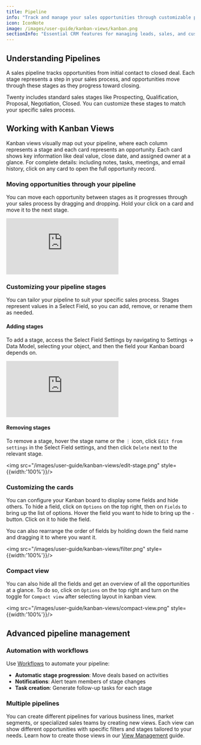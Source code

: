 ```yaml
---
title: Pipeline
info: "Track and manage your sales opportunities through customizable pipeline stages."
icon: IconNote
image: /images/user-guide/kanban-views/kanban.png
sectionInfo: "Essential CRM features for managing leads, sales, and customers"
---
```


## Understanding Pipelines

A sales pipeline tracks opportunities from initial contact to closed deal. Each stage represents a step in your sales process, and opportunities move through these stages as they progress toward closing.

Twenty includes standard sales stages like Prospecting, Qualification, Proposal, Negotiation, Closed. You can customize these stages to match your specific sales process.

## Working with Kanban Views

Kanban views visually map out your pipeline, where each column represents a stage and each card represents an opportunity. Each card shows key information like deal value, close date, and assigned owner at a glance. For complete details: including notes, tasks, meetings, and email history, click on any card to open the full opportunity record.

### Moving opportunities through your pipeline

You can move each opportunity between stages as it progresses through your sales process by dragging and dropping. Hold your click on a card and move it to the next stage.

<div style={{padding:'69.01% 0 0 0', position:'relative', margin: '32px 0px 0px'}}>
  <iframe 
    src="https://player.vimeo.com/video/927888627?autoplay=1&loop=1&autopause=0&background=1&amp;app_id=58479" 
    frameBorder="0" 
    allow="autoplay; fullscreen; picture-in-picture; clipboard-write" 
    style={{
      position:'absolute',
      top:0,
      left:0,
      width:'100%',
      height:'100%',
      borderRadius: '16px', 
      border:'2px solid black'
    }}
    title="Export data"
  ></iframe>
</div>
<script src="https://player.vimeo.com/api/player.js"></script>

### Customizing your pipeline stages

You can tailor your pipeline to suit your specific sales process. Stages represent values in a Select Field, so you can add, remove, or rename them as needed.

#### Adding stages

To add a stage, access the Select Field Settings by navigating to Settings → Data Model, selecting your object, and then the field your Kanban board depends on.

<div style={{padding:'69.01% 0 0 0', position:'relative', margin: '32px 0px 0px'}}>
  <iframe 
    src="https://player.vimeo.com/video/927890428?autoplay=1&loop=1&autopause=0&background=1&amp;app_id=58479" 
    frameBorder="0" 
    allow="autoplay; fullscreen; picture-in-picture; clipboard-write" 
    style={{
      position:'absolute',
      top:0,
      left:0,
      width:'100%',
      height:'100%',
      borderRadius: '16px', 
      border:'2px solid black'
    }}
    title="Export data"
  ></iframe>
</div>
<script src="https://player.vimeo.com/api/player.js"></script>

#### Removing stages

To remove a stage, hover the stage name or the `⋮` icon, click `Edit from settings` in the Select Field settings, and then click `Delete` next to the relevant stage.

<img src="/images/user-guide/kanban-views/edit-stage.png" style={{width:'100%'}}/>

### Customizing the cards

You can configure your Kanban board to display some fields and hide others. To hide a field, click on `Options` on the top right, then on `Fields` to bring up the list of options. Hover the field you want to hide to bring up the `-` button. Click on it to hide the field.

You can also rearrange the order of fields by holding down the field name and dragging it to where you want it.

<img src="/images/user-guide/kanban-views/filter.png" style={{width:'100%'}}/>

### Compact view

You can also hide all the fields and get an overview of all the opportunities at a glance. To do so, click on `Options` on the top right and turn on the toggle for `Compact view` after selecting layout in kanban view.

<img src="/images/user-guide/kanban-views/compact-view.png" style={{width:'100%'}}/>

## Advanced pipeline management

### Automation with workflows

Use [Workflows](/user-guide/section/workflows/getting-started-workflows) to automate your pipeline:
- **Automatic stage progression**: Move deals based on activities
- **Notifications**: Alert team members of stage changes  
- **Task creation**: Generate follow-up tasks for each stage

### Multiple pipelines

You can create different pipelines for various business lines, market segments, or specialized sales teams by creating new views. Each view can show different opportunities with specific filters and stages tailored to your needs. Learn how to create those views in our [View Management](/user-guide/section/crm-essentials/view-management) guide.


